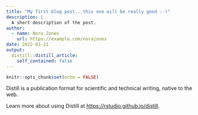 ---
title: "My first blog post...this one will be really good :-)"
description: |
  A short description of the post.
author:
  - name: Nora Jones
    url: https://example.com/norajones
date: 2022-01-21
output:
  distill::distill_article:
    self_contained: false
---


```{r setup, include=FALSE}
knitr::opts_chunk$set(echo = FALSE)
```

Distill is a publication format for scientific and technical writing, native to the web.

Learn more about using Distill at <https://rstudio.github.io/distill>.


